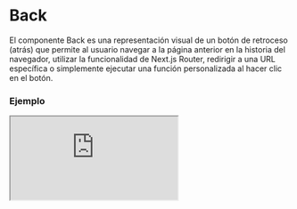 
# Back

El componente Back es una representación visual de un botón de retroceso (atrás) que permite al usuario navegar a la página anterior en la historia del navegador, utilizar la funcionalidad de Next.js Router, redirigir a una URL específica o simplemente ejecutar una función personalizada al hacer clic en el botón.

### Ejemplo

<Iframe src="https://fenextjs-component-storybook.vercel.app/iframe.html?args=&id=component-back--index&viewMode=story" />

### Importacion

Para importar el componente Back, se puede hacer desde fenextjs

```tsx copy
import { Back } from "fenextjs";
```

### Parametros

| Parametro | Tipo | Requerido | Default | Descripcion |
| --------- | ---- | --------- | ------- | ----------- |
| loader | boolean | no | false | Indica si el componente está en estado de carga, mostrando un indicador de spinner y deshabilitando su funcionalidad. |
| disabled | boolean | no | false | Indica si el botón está deshabilitado. |
| onClick | function | no | undefined | Función personalizada que se ejecuta al hacer clic en el botón. |
| icon | ReactNode | no | \\<PaginationPre /\\> | Icono que se muestra dentro del botón. |
| children | ReactNode | no | 'Back' | Contenido o texto que se muestra dentro del botón. |
| typeOnBack | 'history' | 'router' | 'link' | 'none' | no | 'history' | Tipo de acción a ejecutar al hacer clic en el botón. |
| link | string | no | '' | URL a la que redirigir si 'typeOnBack' es 'link'. |
| useHistoryMinLenght | boolean | no | false | Determina si se debe mostrar el botón solo si el historial del navegador tiene una longitud mínima. |
| minLenght | number | no | 2 | Longitud mínima del historial del navegador para mostrar el botón. |
| className | string | no | '' | Clase CSS para personalizar el contenedor del botón. |
| classNameDisabled | string | no | '' | Clase CSS para el estado deshabilitado del botón. |
| classNameIcon | string | no | '' | Clase CSS para el icono del botón. |
| classNameContent | string | no | '' | Clase CSS para el contenido del botón. |

### Redireccionamiento

Dependiendo del valor de 'typeOnBack', la redirección se ejecutará de la siguiente manera:

| Tipo de back | Redireccion | Descripcion |
| --- | --- | --- |
| history | history.back() | Redirección a la página anterior mediante el historial del navegador. |
| router | router.back() | Redirección utilizando el router de Next.js. |
| link | router.push(link) | Redirección a una URL específica. |
| none | Ninguna acción | No se realiza ninguna redirección. |

### Storybook

Para ver el storybook del componente lo puede hacer con este [link](https://fenextjs-component-storybook.vercel.app/?path=/story/component-back--index)

### Usos

- Básico

```tsx copy
<Back />
```

- Back con texto personalizado

```tsx copy
<Back>Go Back</Back>
```

- Back con acción personalizada

```tsx copy
<Back onClick={() => console.log("Botón clickeado")}>Volver</Back>
```

- Back deshabilitado

```tsx copy
<Back disabled={true} />
```


